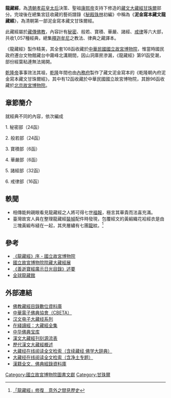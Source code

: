 {{For|乾隆年間雕成的漢文大藏經|乾隆大藏經}}
'''龍藏經'''，為[[清朝|清朝]][[孝莊皇太后|孝莊皇太后]]決策、聖祖[[康熙帝|康熙帝]]支持下修造的[[藏文大藏經|藏文大藏經]][[甘珠爾|甘珠爾]]部分。完竣後在總集宮廷收藏的藝術譜錄《[[秘殿珠林|秘殿珠林]]初編》中稱為《'''泥金寫本藏文龍藏經'''》，為清朝第一部泥金寫本藏文甘珠爾經。

此藏經屬於[[藏傳佛教|藏傳佛教]]，內容計有[[密宗|秘密]]、般若、寶積、華嚴、諸經、[[佛教戒律|戒律]]等六大部，共收1,057種經典，總集[[釋迦牟尼|釋迦牟尼]]之教法、律典之藏譯本。

《龍藏經》製作精美，其全套108函收藏於[[中華民國|中華民國]][[國立故宮博物院|國立故宮博物院]]，惟當時國民政府遷台文物館藏台中霧峰北溝期間，因山洞庫房滲漏，《龍藏經》第91函受潮，部份經葉粘連無法揭開。

[[乾隆帝|乾隆帝]]事事效法其祖，[[乾隆|乾隆]]年間也由[[內務府|內務府]]製作了藏文泥金寫本的《乾隆朝內府泥金寫本藏文甘珠爾經》，其中有12函收藏於中華民國國立故宮博物院，其餘96函收藏於[[北京|北京]][[故宮博物院_(北京)|故宮博物院]]。

== 章節簡介 ==
就經典不同的內容，依次編成

1. 秘密部（24函）

2. 般若部（24函）

3. 寶積部（6函）

4. 華嚴部（6函）

5. 諸經部（32函）

6. 戒律部（16函）

== 軼聞 ==
* 相傳能夠親眼看見龍藏經之人將可得七世[[福報|福報]]，極言其華貴而法喜充滿。
* 臺灣故宮人員在整理龍藏經[[裝幀|裝幀]]配件時發現，包覆經文的黃緞織花袷經衣是由三塊黃緞布縫在一起，其夾層繡有七團[[龍|龍]]紋。<ref>[https://news.tvbs.com.tw/life/775903 「龍藏經」修復　意外之間見歷史]</ref>

== 參考 ==
{{ReflistH}}
* [https://www.npm.edu.tw/down.ashx?sNo=10020612 《龍藏經》序 - 國立故宮博物院]
* [https://www.npm.edu.tw/down.ashx?sNo=10020614 國立故宮博物院院藏大藏經展]
* [http://enlight.lib.ntu.edu.tw/FULLTEXT/JR-AN/an362029.pdf 《善逝寶經廣示日光目錄》述要]
* [http://www.twtds.com/ 全球龍藏館] 
{{ReflistF}}

==外部連結==
{{Div col|cols=2}}
*[http://jinglu.cbeta.org/ 佛教藏經目錄數位資料庫]
*[http://www.cbeta.org/ 中華電子佛典協會（CBETA）]
*[https://web.archive.org/web/20090228193128/http://www.buddhist-canon.com/ 汉文电子大藏经系列]
*[http://www.hoolulu.com/fo/ 在綫讀經：大藏經全集]
*[https://web.archive.org/web/20050924114440/http://fodian.net/ 中华佛典宝库]
*[https://web.archive.org/web/20080511234717/http://www.suttaworld.org/Collection_of_Buddhist/Chiarnlurng_Tripitaka/menu/right-18.htm 漢文大藏經刊刻源流表]
*[http://www.cbeta.org/data/budadata/hisutra.htm 歷代漢文大藏經概述]
*[http://www2.fosss.org/ 大藏经在线阅读全文检索（含续藏经 佛学大辞典）]
*[http://www3.fosss.org/ 大藏经在线阅读全文检索（含净土专题）]
*[http://jinglu.cbeta.org/knowledge/versions.htm#18 漢籍全文．佛典經錄資料庫]
{{Div col end}}

[[Category:國立故宮博物院圖書文獻|Category:國立故宮博物院圖書文獻]]
[[Category:甘珠爾|Category:甘珠爾]]